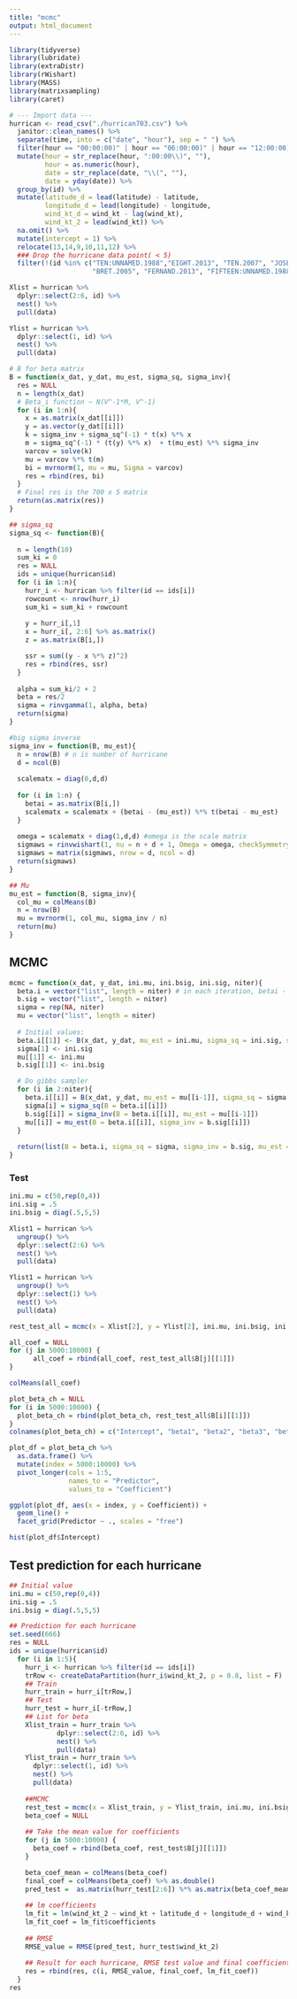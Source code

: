 ```yaml
---
title: "mcmc"
output: html_document
---
```


```r
library(tidyverse)
library(lubridate)
library(extraDistr)
library(rWishart)
library(MASS)
library(matrixsampling)
library(caret)
```

```r
# --- Import data ---
hurrican <- read_csv("./hurrican703.csv") %>% 
  janitor::clean_names() %>% 
  separate(time, into = c("date", "hour"), sep = " ") %>% 
  filter(hour == "00:00:00)" | hour == "06:00:00)" | hour == "12:00:00)" | hour == "18:00:00)") %>% 
  mutate(hour = str_replace(hour, ":00:00\\)", ""),
         hour = as.numeric(hour),
         date = str_replace(date, "\\(", ""),
         date = yday(date)) %>% 
  group_by(id) %>% 
  mutate(latitude_d = lead(latitude) - latitude,
         longitude_d = lead(longitude) - longitude,
         wind_kt_d = wind_kt - lag(wind_kt),
         wind_kt_2 = lead(wind_kt)) %>% 
  na.omit() %>% 
  mutate(intercept = 1) %>% 
  relocate(13,14,9,10,11,12) %>%
  ### Drop the hurricane data point( < 5) 
  filter(!(id %in% c("TEN:UNNAMED.1988","EIGHT.2013", "TEN.2007", "JOSE.2005", "AMELIA.1978",
                     "BRET.2005", "FERNAND.2013", "FIFTEEN:UNNAMED.1988", "KYLE.1996")))

Xlist = hurrican %>% 
  dplyr::select(2:6, id) %>% 
  nest() %>% 
  pull(data)

Ylist = hurrican %>% 
  dplyr::select(1, id) %>% 
  nest() %>% 
  pull(data)
```

```r
# B for beta matrix
B = function(x_dat, y_dat, mu_est, sigma_sq, sigma_inv){
  res = NULL
  n = length(x_dat)
  # Beta_i function ~ N(V^-1*M, V^-1)
  for (i in 1:n){
    x = as.matrix(x_dat[[i]])
    y = as.vector(y_dat[[i]])
    k = sigma_inv + sigma_sq^(-1) * t(x) %*% x
    m = sigma_sq^(-1) * (t(y) %*% x)  + t(mu_est) %*% sigma_inv
    varcov = solve(k)
    mu = varcov %*% t(m)
    bi = mvrnorm(1, mu = mu, Sigma = varcov)
    res = rbind(res, bi)
  }
  # Final res is the 700 x 5 matrix 
  return(as.matrix(res))
}
```

```r
## sigma_sq
sigma_sq <- function(B){
  
  n = length(10)
  sum_ki = 0
  res = NULL
  ids = unique(hurrican$id)
  for (i in 1:n){
    hurr_i <- hurrican %>% filter(id == ids[i])
    rowcount <- nrow(hurr_i)
    sum_ki = sum_ki + rowcount
  
    y = hurr_i[,1]
    x = hurr_i[, 2:6] %>% as.matrix()
    z = as.matrix(B[i,])

    ssr = sum((y - x %*% z)^2)
    res = rbind(res, ssr)
  }
  
  alpha = sum_ki/2 + 2
  beta = res/2
  sigma = rinvgamma(1, alpha, beta)
  return(sigma)
}

```


```r
#big sigma inverse
sigma_inv = function(B, mu_est){
  n = nrow(B) # n is number of hurricane
  d = ncol(B)
  
  scalematx = diag(0,d,d)
  
  for (i in 1:n) {
    betai = as.matrix(B[i,])
    scalematx = scalematx + (betai - (mu_est)) %*% t(betai - mu_est)
  }
  
  omega = scalematx + diag(1,d,d) #omega is the scale matrix
  sigmaws = rinvwishart(1, nu = n + d + 1, Omega = omega, checkSymmetry = F) 
  sigmaws = matrix(sigmaws, nrow = d, ncol = d)
  return(sigmaws)
}

```


```r
## Mu
mu_est = function(B, sigma_inv){
  col_mu = colMeans(B)
  n = nrow(B)
  mu = mvrnorm(1, col_mu, sigma_inv / n) 
  return(mu)
}
```

## MCMC
```r
mcmc = function(x_dat, y_dat, ini.mu, ini.bsig, ini.sig, niter){
  beta.i = vector("list", length = niter) # in each iteration, betai - 365x8
  b.sig = vector("list", length = niter)
  sigma = rep(NA, niter)
  mu = vector("list", length = niter)
  
  # Initial values:
  beta.i[[1]] <- B(x_dat, y_dat, mu_est = ini.mu, sigma_sq = ini.sig, sigma_inv = ini.bsig)
  sigma[1] <- ini.sig
  mu[[1]] <- ini.mu
  b.sig[[1]] <- ini.bsig

  # Do gibbs sampler
  for (i in 2:niter){
    beta.i[[i]] = B(x_dat, y_dat, mu_est = mu[[i-1]], sigma_sq = sigma[i-1], sigma_inv = b.sig[[i-1]])
    sigma[i] = sigma_sq(B = beta.i[[i]])
    b.sig[[i]] = sigma_inv(B = beta.i[[i]], mu_est = mu[[i-1]])
    mu[[i]] = mu_est(B = beta.i[[i]], sigma_inv = b.sig[[i]])
  }
  
  return(list(B = beta.i, sigma_sq = sigma, sigma_inv = b.sig, mu_est = mu))
}
```

### Test
```r
ini.mu = c(50,rep(0,4))
ini.sig = .5
ini.bsig = diag(.5,5,5)

Xlist1 = hurrican %>%
  ungroup() %>% 
  dplyr::select(2:6) %>% 
  nest() %>% 
  pull(data)

Ylist1 = hurrican %>%
  ungroup() %>% 
  dplyr::select(1) %>% 
  nest() %>% 
  pull(data)

rest_test_all = mcmc(x = Xlist[2], y = Ylist[2], ini.mu, ini.bsig, ini.sig, niter = 10000)

all_coef = NULL
for (j in 5000:10000) {
      all_coef = rbind(all_coef, rest_test_all$B[j][[1]])
}

colMeans(all_coef)

plot_beta_ch = NULL
for (i in 5000:10000) {
  plot_beta_ch = rbind(plot_beta_ch, rest_test_all$B[i][[1]])
}
colnames(plot_beta_ch) = c("Intercept", "beta1", "beta2", "beta3", "beta4")

plot_df = plot_beta_ch %>% 
  as.data.frame() %>% 
  mutate(index = 5000:10000) %>% 
  pivot_longer(cols = 1:5,
               names_to = "Predictor",
               values_to = "Coefficient")

ggplot(plot_df, aes(x = index, y = Coefficient)) +
  geom_line() +
  facet_grid(Predictor ~ ., scales = "free")

hist(plot_df$Intercept)
```

## Test prediction for each hurricane
```r
## Initial value
ini.mu = c(50,rep(0,4))
ini.sig = .5
ini.bsig = diag(.5,5,5)

## Prediction for each hurricane
set.seed(666)
res = NULL
ids = unique(hurrican$id)
  for (i in 1:5){
    hurr_i <- hurrican %>% filter(id == ids[i])
    trRow <- createDataPartition(hurr_i$wind_kt_2, p = 0.8, list = F)
    ## Train
    hurr_train = hurr_i[trRow,]
    ## Test
    hurr_test = hurr_i[-trRow,]
    ## List for beta
    Xlist_train = hurr_train %>% 
            dplyr::select(2:6, id) %>% 
            nest() %>% 
            pull(data)
    Ylist_train = hurr_train %>% 
      dplyr::select(1, id) %>% 
      nest() %>% 
      pull(data)
    
    ##MCMC
    rest_test = mcmc(x = Xlist_train, y = Ylist_train, ini.mu, ini.bsig, ini.sig, niter = 10000)
    beta_coef = NULL
    
    ## Take the mean value for coefficients
    for (j in 5000:10000) {
      beta_coef = rbind(beta_coef, rest_test$B[j][[1]])
    }

    beta_coef_mean = colMeans(beta_coef)
    final_coef = colMeans(beta_coef) %>% as.double()
    pred_test =  as.matrix(hurr_test[2:6]) %*% as.matrix(beta_coef_mean)
    
    ## lm coefficients
    lm_fit = lm(wind_kt_2 ~ wind_kt + latitude_d + longitude_d + wind_kt_d, data = hurr_train)
    lm_fit_coef = lm_fit$coefficients
    
    ## RMSE
    RMSE_value = RMSE(pred_test, hurr_test$wind_kt_2)
    
    ## Result for each hurricane, RMSE test value and final coefficients
    res = rbind(res, c(i, RMSE_value, final_coef, lm_fit_coef))
  }
res
```

